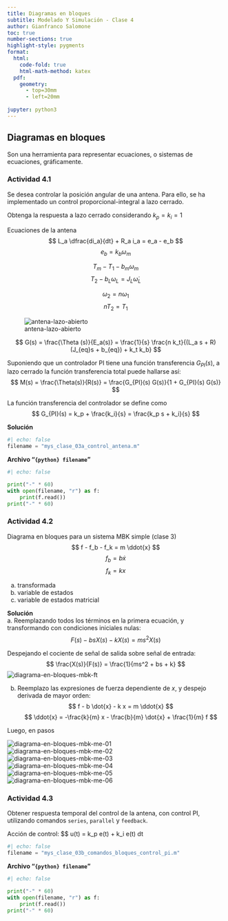 ```yaml
---
title: Diagramas en bloques
subtitle: Modelado Y Simulación - Clase 4
author: Gianfranco Salomone
toc: true
number-sections: true
highlight-style: pygments
format: 
  html: 
    code-fold: true
    html-math-method: katex
  pdf: 
    geometry: 
      - top=30mm
      - left=20mm
    
jupyter: python3
---
```



## Diagramas en bloques
Son una herramienta para representar ecuaciones, o sistemas de ecuaciones, gráficamente.

### Actividad 4.1
Se desea controlar la posición angular de una antena. Para ello, se ha implementado un control proporcional-integral a lazo cerrado.

Obtenga la respuesta a lazo cerrado considerando $k_p = k_i = 1$

Ecuaciones de la antena
$$ L_a \dfrac{di_a}{dt} + R_a i_a = e_a - e_b $$
$$ e_b = k_b \omega_m $$

$$ T_m - T_1 - b_m \omega_m $$
$$ T_2 - b_L \omega_L = J_L \dot{\omega}_L $$

$$ \omega_2 = n \omega_1 $$
$$ n T_2 = T_1 $$

![antena-lazo-abierto](modelado_motordc_diag_bl.svg)

$$ G(s) = \frac{\Theta (s)}{E_a(s)} = \frac{1}{s} \frac{n k_t}{(L_a s + R)(J_{eq}s + b_{eq}) + k_t k_b} $$

Suponiendo que un controlador PI tiene una función transferencia $G_{PI}(s)$, a lazo cerrado la función transferencia total puede hallarse así:
$$ M(s) = \frac{\Theta(s)}{R(s)} = \frac{G_{PI}(s) G(s)}{1 + G_{PI}(s) G(s)} $$


La función transferencia del controlador se define como
$$ G_{PI}(s) = k_p + \frac{k_i}{s} = \frac{k_p s + k_i}{s} $$

**Solución**  
```python
#| echo: false
filename = "mys_clase_03a_control_antena.m"
```

**Archivo "`{python} filename`"**


```python
#| echo: false

print("-" * 60)
with open(filename, "r") as f:
    print(f.read())
print("-" * 60)
```

### Actividad 4.2
Diagrama en bloques para un sistema MBK simple (clase 3)
$$ f - f_b - f_k = m \ddot{x} $$
$$ f_b = b \dot{x} $$
$$ f_k = k x $$  

a. transformada
b. variable de estados
c. variable de estados matricial

**Solución**  
a. Reemplazando todos los términos en la primera ecuación, y transformando con condiciones iniciales nulas:
$$ F(s) - bs X(s) - k X(s) = ms^2 X(s) $$

Despejando el cociente de señal de salida sobre señal de entrada:
$$ \frac{X(s)}{F(s)} = \frac{1}{ms^2 + bs + k} $$
![diagrama-en-bloques-mbk-ft](diag_bl_ft.png)

b. Reemplazo las expresiones de fuerza dependiente de $x$, y despejo derivada de mayor orden:
$$ f - b \dot{x} - k x = m \ddot{x} $$
$$ \ddot{x} = -\frac{k}{m} x - \frac{b}{m} \dot{x} + \frac{1}{m} f $$

Luego, en pasos

![diagrama-en-bloques-mbk-me-01](diag_bl_me_01.png)  
![diagrama-en-bloques-mbk-me-02](diag_bl_me_02.png)  
![diagrama-en-bloques-mbk-me-03](diag_bl_me_03.png)  
![diagrama-en-bloques-mbk-me-04](diag_bl_me_04.png)  
![diagrama-en-bloques-mbk-me-05](diag_bl_me_05.png)  
![diagrama-en-bloques-mbk-me-06](diag_bl_me_06.png)  


### Actividad 4.3
Obtener respuesta temporal del control de la antena, con control PI, utilizando comandos `series`, `parallel` y `feedback`.

Acción de control:
$$ u(t) = k_p e(t) + k_i \int e(t) dt

```python
#| echo: false
filename = "mys_clase_03b_comandos_bloques_control_pi.m"
```

**Archivo "`{python} filename`"**


```python
#| echo: false

print("-" * 60)
with open(filename, "r") as f:
    print(f.read())
print("-" * 60)
```
